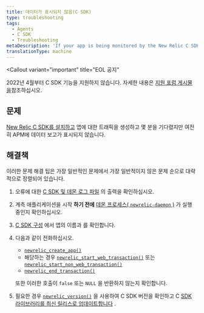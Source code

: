 ```yaml
---
title: 데이터가 표시되지 않음(C SDK)
type: troubleshooting
tags:
  - Agents
  - C SDK
  - Troubleshooting
metaDescription: 'If your app is being monitored by the New Relic C SDK but isn''t reporting data, follow these troubleshooting tips.'
translationType: machine
---
```


<Callout
  variant="important"
  title="EOL 공지"
>
  2022년 4월부터 C SDK 기능을 지원하지 않습니다. 자세한 내용은 [지원 포럼 게시물 을](https://discuss.newrelic.com/t/q1-bulk-eol-announcement-fy23/181744)참조하십시오.
</Callout>

## 문제

[New Relic C SDK를 설치하고](/docs/install-c-agent-compile-link-your-code) 앱에 대한 트래픽을 생성하고 몇 분을 기다렸지만 여전히 APM에 데이터 보고가 표시되지 않습니다.

## 해결책

이러한 문제 해결 팁은 가장 일반적인 문제에서 가장 일반적이지 않은 문제 순으로 대략적으로 정렬되어 있습니다.

1. 오류에 대한 [C SDK 및 데몬 로그 파일](/docs/generate-logs-troubleshooting-c-sdk) 의 출력을 확인하십시오.

2. 계측 애플리케이션을 시작 **하기 전에** [데몬 프로세스( `newrelic-daemon` )](/docs/install-c-sdk-compile-link-your-code#daemon) 가 실행 중인지 확인하십시오.

3. [C SDK 구성](/docs/c-sdk-configuration) 에서 앱의 이름과 <LicenseKey/> 를 확인합니다.

4. 다음과 같이 전화하십시오.

   * [`newrelic_create_app()`](https://newrelic.github.io/c-sdk/libnewrelic_8h.html#a61dd90439ae3cc5060021f6ab4701132)
   * 해당하는 경우 [`newrelic_start_web_transaction()`](https://newrelic.github.io/c-sdk/libnewrelic_8h.html#adbf7c1fa57482f6e0a7f291e0b5ec80f) 또는 [`newrelic_start_non_web_transaction()`](https://newrelic.github.io/c-sdk/libnewrelic_8h.html#a88648cc287f8d7e371139dc3809b7afb)
   * [`newrelic_end_transaction()`](https://newrelic.github.io/c-sdk/libnewrelic_8h.html#acbd88933d620c21b7b19f12b6f042da8)

   또한 이러한 호출이 `false` 또는 `NULL` 을 반환하지 않는지 확인합니다.

5. 필요한 경우 [`newrelic_version()`](https://newrelic.github.io/c-sdk/libnewrelic_8h.html#a8aec87e54af38e466fc5f715ef591d10) 을 사용하여 C SDK 버전을 확인하고 C [SDK 라이브러리를 최신 릴리스로 업데이트합니다](/docs/update-your-c-sdk-library) .